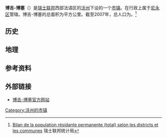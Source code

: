 {{瑞士市镇信息框
 | 市镇名称= 博吉-博塞
 | 原文名称             = {{lang|fr|Bogis-Bossey}}
 | 图片                = 
 | 纹章 = Bogis-Bossey-coat of arms.svg
 | 语言                   = [[法语|法语]]
 | 所属州               = 沃州
 | iso-code-region = 
 | 所属区               = [[尼永区|尼永区]]
 | lat_d=46|lat_m=21|lat_NS=N|long_d=6|long_m=10|long_EW=E
 | 邮政编码        = 1279
 | 市镇代码        = 5705
 | 面积                 = {{smn|2.45|5|100}}
 | 平均海拔        =  464
 | 人口               = {{smn|856|6}}
 | 主页  = www.bogis-bossey.ch
 | 市镇长           = Bernard Kocher
 | 相邻市镇             = 
 | 友好城市             = 
|地图文件             = Karte Gemeinde Bogis-Bossey 2008.png
|}}
'''博吉-博塞'''（{{lang-fr|Bogis-Bossey}}）是[[瑞士联邦|瑞士联邦]]西部法语区的[[沃州|沃州]]下设的一个[[瑞士市镇|市镇]]。在行政上属于[[尼永区|尼永区]]管辖。博吉-博塞的总面积为{{smn|2.45|5|100}}平方公里。截至2007年，总人口为{{smn|856|6}}。<ref>{{fr}}[http://www.bfs.admin.ch/bfs/portal/fr/index/themen/01/02/blank/key/raeumliche_verteilung/kantone__gemeinden.Document.67252.xls Bilan de la population résidante permanente (total) selon les districts et les communes] {{Wayback|url=http://www.bfs.admin.ch/bfs/portal/fr/index/themen/01/02/blank/key/raeumliche_verteilung/kantone__gemeinden.Document.67252.xls |date=20160324231724 }} 瑞士联邦统计局</ref>

==历史==

==地理==

==参考资料==
{{reflist}}

==外部链接==
*{{fr}}[https://archive.is/20110303232137/http://www.bogis-bossey.ch/ 博吉-博塞官方网站]

{{DEFAULTSORT:Bogis-Bossey}}
{{沃州尼永区行政区划}}
[[Category:沃州的市镇|Category:沃州的市镇]]